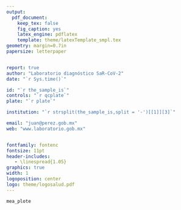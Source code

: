 ```yaml
---
output: 
  pdf_document:
    keep_tex: false
    fig_caption: yes
    latex_engine: pdflatex
    template: theme/latexTemplate_smpl.tex
geometry: margin=0.7in
papersize: letterpaper


report: true
author: "Laboratorio diagnóstico SaR-CoV-2"
date: "`r Sys.time()`"

id: "`r the_sample_is`"
controls: "`r qcplate`"
plate: "`r plate`"

institution: "`r strsplit(the_sample_is,split = '-')[[1]][3]`"

email: "juan@perez.gob.mx"
web: "www.laboratorio.gob.mx"


fontfamily: fontenc
fontsize: 11pt
header-includes:
   - \linespread{1.05}
graphics: true
width: 1
logoposition: center
logo: theme/logosalud.pdf
---
```


```r


mea_plote


```

